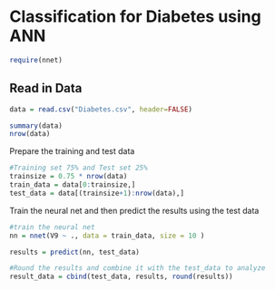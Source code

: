 Classification for Diabetes using ANN
========================================================
```r
require(nnet)
```

Read in Data
--------------------
```r
data = read.csv("Diabetes.csv", header=FALSE)

summary(data)
nrow(data)
```

Prepare the training and test data
```r
#Training set 75% and Test set 25%
trainsize = 0.75 * nrow(data)
train_data = data[0:trainsize,]
test_data = data[(trainsize+1):nrow(data),]
```

Train the neural net and then predict the results using the test data
```r
#train the neural net
nn = nnet(V9 ~ ., data = train_data, size = 10 )

results = predict(nn, test_data)

#Round the results and combine it with the test_data to analyze
result_data = cbind(test_data, results, round(results))

```

